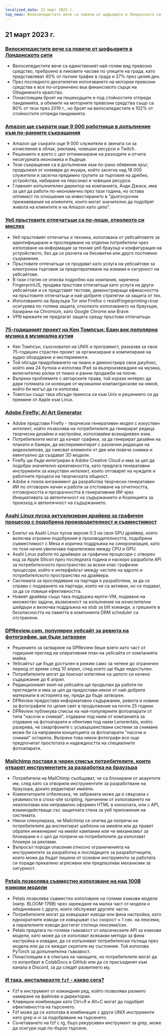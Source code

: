 ```yaml
---
localized_date: 21 март 2023 г.
top_news: Велосипедистите вече са повече от шофьорите в Лондонското сити
---
```


## 21 март 2023 г.

### [Велосипедистите вече са повече от шофьорите в Лондонското сити](https://www.forbes.com/sites/carltonreid/2023/03/01/cyclists-now-outnumber-motorists-in-city-of-london/?ref=hackernewsgpt.com)

- Велосипедистите вече са единственият най-голям вид превозно средство, преброено в пиковите часове по улиците на града, като представляват 40% от пътния трафик в града и 27% през целия ден.
- През последното десетилетие използването на моторни превозни средства е все по-ограничено във финансовото сърце на Обединеното кралство.
- Понастоящем броят на пешеходците е под стойностите отпреди пандемията, а обемите на моторните превозни средства също са 80% от тези през 2019 г., но броят на велосипедистите е 102% от стойностите отпреди пандемията.

### [Amazon ще съкрати още 9 000 работници в допълнение към по-ранните съкращения](https://www.cnbc.com/2023/03/20/amazon-layoffs-company-to-cut-off-9000-more-workers.html?ref=hackernewsgpt.com)

- Amazon ще съкрати още 9 000 служители в звената си за изчисления в облак, реклама, човешки ресурси и Twitch.
- Решението е взето с цел оптимизиране на разходите и отчита несигурната икономика и бъдеще.
- Тези съкращения са в допълнение към по-рано обявения кръг, продължил от ноември до януари, който засегна над 18 000 служители и засегна предимно групите за търговия на дребно, устройства, набиране на персонал и човешки ресурси.
- Главният изпълнителен директор на компанията, Анди Джаси, има за цел да работи по-икономично през тази година, но остава оптимист по отношение на инвестирането в "дългосрочни преживявания на клиентите, които могат значително да подобрят живота на клиентите и на Amazon като цяло".

### [Уеб пръстовите отпечатъци са по-лоши, отколкото си мислех](https://www.bitestring.com/posts/2023-03-19-web-fingerprinting-is-worse-than-I-thought.html?ref=hackernewsgpt.com)

- Уеб пръстовият отпечатък е техника, използвана от уебсайтовете за идентифициране и проследяване на отделни потребители чрез използване на информация за техния уеб браузър и конфигурация на устройството, без да се разчита на бисквитки или друго постоянно съхранение.
- Пръстовите отпечатъци се продават като услуга на уебсайтове за електронна търговия за предотвратяване на измами и сигурност на уебсайтове.
- В тази статия се описва подробно как компания, наречена FingerprintJS, продава пръстови отпечатъци като услуга на други уебсайтове и се представят тестове, демонстриращи ефикасността на пръстовите отпечатъци и най-добрите стратегии за защита от тях.
- Използването на браузъра Tor или Firefox с resistFingerprinting=true осигурява по-голяма защита, отколкото използването на браузъри, базирани на Chromium, като Google Chrome или Brave.
- VPN мрежите не предлагат защита срещу пръстови отпечатъци.

### [75-годишният проект на Кен Томпсън: Един век популярна музика в музикална кутия](https://www.youtube.com/watch?v=kaandEt_pKw&ref=hackernewsgpt.com)

- Кен Томпсън, съосновател на UNIX и програмист, разказва за своя 75-годишен страстен проект за организиране и компилиране на аудио оборудване и експерименти.
- Той обсъди придобиването на пиано и демонстрира своя джубокс, който има 24 бутона и използва iPad за възпроизвеждане на музика, включително ролки от пиано и ранни продажби на плочи.
- Въпреки проблемите с авторските права, той изрази интерес да дари голямата си колекция от музикални компактдискове на някой, който би могъл да ги използва.
- Томпсън също така обсъди приноса си към Unix и решението си да премине от Apple към Linux.

### [Adobe Firefly: AI Art Generator](https://www.adobe.com/sensei/generative-ai/firefly.html?ref=hackernewsgpt.com)

- Adobe представи Firefly - творчески генеративен модел с изкуствен интелект, който позволява на потребителите да генерират редица творчески дизайни и настройки, използвайки всекидневен език.
- Потребителите могат да качват графики, за да генерират дизайни на плакати и банери, да експериментират с различни редакции на видеоклипове, да смесват елементи от две или повече снимки и евентуално да създават 3D модели.
- Firefly ще бъде интегриран в Adobe Creative Cloud и има за цел да подобри значително креативността, като предлага генеративни инструменти за изкуствен интелект, които отговарят на нуждите и работните процеси на творческата общност.
- Adobe е поела ангажимент да разработва творчески генеративен ИИ по отговорен начин и работи за отстояване на отчетността, отговорността и прозрачността в генеративния ИИ чрез Инициативата за автентичност на съдържанието и Коалицията за произход и автентичност на съдържанието.

### [Asahi Linux пуска актуализиран драйвер за графичен процесор с подобрена производителност и съвместимост](https://asahilinux.org/2023/03/road-to-vulkan/?ref=hackernewsgpt.com)

- Екипът на Asahi Linux пусна версия 0.3 на своя GPU драйвер, която включва огромни подобрения в производителността, подобрена съвместимост с Mesa и изрична поддръжка на синхронизация, като по този начин увеличава паралелизма между CPU и GPU.
- Asahi Linux работи по драйвери за графични процесори с отворен код за Apple Silicon през последната година и наскоро разработи API за потребителското пространство за всеки клас графични процесори, който е интерфейсът между частите на ядрото и потребителското пространство на драйвера.
- Системата за проследяване на партиди е разработена, за да се справи с подаването на партиди, които не са активни, но се подават, за да се повиши ефективността.
- Новият драйвер също така поддържа мулти-VM, подаване на множество задачи, възможност за изпълнение на изчислителни шейдъри и включва поддръжка на stub за blit команди, а грешките в безопасността на паметта в компонента DRM scheduler са отстранени.

### [DPReview.com, популярен уебсайт за ревюта на фотографии, ще бъде затворен](https://www.dpreview.com/news/5901145460/dpreview-com-to-close?ref=hackernewsgpt.com)

- Решението за затваряне на DPReview беше взето като част от годишния преглед на оперативния план на уебсайта от компанията майка.
- Уебсайтът ще бъде достъпен в режим само за четене до ограничен период от време след 10 април, след което ще бъде недостъпен.
- Потребителите могат да поискат изтегляне на цялото си качено съдържание до 6 април.
- Редакционният екип на уебсайта ще продължи да работи по прегледите и има за цел да предостави някои от най-добрите материали в историята му, преди да бъде затворен.
- DPReview предоставя информативно съдържание, ревюта и новини за фотографите по целия свят в продължение на почти 25 години.
- DPReview публикува списък на най-популярните фотоапарати от типа "насочи и снимай", отдавани под наем от компанията за отдаване на фотоапарати и обективи под наем Lensrentals, който разкрива, че смартфоните с усъвършенствани системи за снимане може би са направили концепцията за фотоапарати "насочи и снимай" остаряла. Въпреки това някои фотографи все още предпочитат простотата и надеждността на специалните фотоапарати.

### [Mailchimp поставя в черен списък потребителите, които отварят инструментите за разработка на браузъра](http://news.ycombinator.com/item?id=35235732&ref=hackernewsgpt.com)

- Потребители на MailChimp съобщават, че са блокирани от акаунтите им, след като са отворили инструментите за разработване на браузъра, докато редактират имейли.
- Коментаторите отбелязаха, че забраната може да е свързана с уязвимости в cross-site scripting, причинени от използването на неизползван или неправилно оформен HTML в конзолата, или с API, взаимодействащи със защитната стена за уеб приложения на системата.
- Някои спекулираха, че Mailchimp се опитва да попречи на потребителите да инспектират шаблони на имейли или да правят обратен инженеринг на имейл кампании или че механизмът за блокиране е с цел да попречи на потребителите да използват блокери за реклами.
- Въпросът породи опасения относно ограниченията на инструментите за разработка и последиците за разработчиците, които може да бъдат лишени от основни инструменти за работата си поради прекалено агресивни или предпазливи механизми за сигурност.

### [Petals позволява съвместно използване на над 100B езикови модели](https://petals.ml/?ref=hackernewsgpt.com)

- Petals позволява съвместно използване на големи езикови модели (напр. BLOOM-176B) чрез зареждане на малка част от модела и обединяване с други, които обслужват другите части.
- Потребителите могат да извършват изводи или фина настройка, като еднократните изводи се извършват със скорост ≈ 1 сек. на лексема, а паралелните изводи достигат стотици лексеми/сек.
- Petals предлага по-голяма гъвкавост от класическите API за езикови модели, като може да се използват всякакви методи за фина настройка и извадки, да се изпълняват потребителски пътища през модела или да се виждат скритите му състояния. Той използва PyTorch за допълнителна гъвкавост.
- Понастоящем е в списъка на чакащите, но потребителите могат да го изпробват в ColabDocs в GitHub или да се присъединят към канала в Discord, за да следят развитието му.

### [И така, инсталирахте `fzf` - какво сега?](https://andrew-quinn.me/fzf/?ref=hackernewsgpt.com)

- Fzf е инструмент от командния ред, който позволява размито намиране на файлове и директории.
- Клавишни комбинации като Ctrl+R и Alt+C могат да подобрят ефективността на търсенето.
- Fzf може да се използва в комбинация с други UNIX инструменти като grep и vi за подобряване на търсенето.
- Съчетаването на fzf с rg, бърз рекурсивен инструмент за grep, може да осигури още по-бързо търсене.
